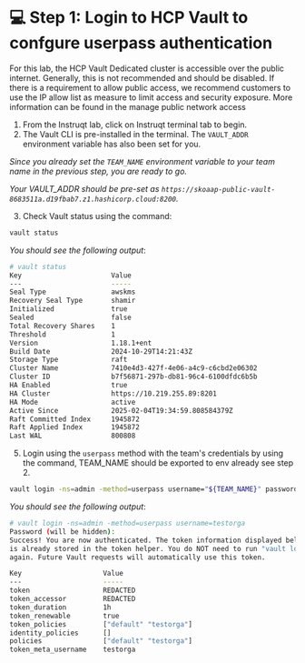 # 💻 Step 1: Login to HCP Vault to confgure userpass authentication

For this lab, the HCP Vault Dedicated cluster is accessible over the public internet. Generally, this is not recommended and should be disabled. 
If there is a requirement to allow public access, we recommend customers to use the IP allow list as measure to limit access and security exposure. 
More information can be found in the <Link href="https://developer.hashicorp.com/hcp/docs/vault/get-started/manage-public-access" target="_blank" rel="noopener noreferrer">manage public network access</Link>


1. From the Instruqt lab, click on Instruqt terminal tab to begin.
2. The Vault CLI is pre-installed in the terminal. The `VAULT_ADDR` environment variable has also been set for you. 

_Since you already set the `TEAM_NAME` environment variable to your team name in the previous step, you are ready
to go._

_Your VAULT_ADDR should be pre-set as 
```https://skoaap-public-vault-8683511a.d19fbab7.z1.hashicorp.cloud:8200```._

3. Check Vault status using the command:

```bash
vault status
```

_You should see the following output_:

```bash
# vault status
Key                      Value
---                      -----
Seal Type                awskms
Recovery Seal Type       shamir
Initialized              true
Sealed                   false
Total Recovery Shares    1
Threshold                1
Version                  1.18.1+ent
Build Date               2024-10-29T14:21:43Z
Storage Type             raft
Cluster Name             7410e4d3-427f-4e06-a4c9-c6cbd2e06302
Cluster ID               b7f56871-297b-db81-96c4-6100dfdc6b5b
HA Enabled               true
HA Cluster               https://10.219.255.89:8201
HA Mode                  active
Active Since             2025-02-04T19:34:59.808584379Z
Raft Committed Index     1945872
Raft Applied Index       1945872
Last WAL                 800808
```

5. Login using the `userpass` method with the team's credentials by using the command,
TEAM_NAME should be exported to env already see step 2.

```bash
vault login -ns=admin -method=userpass username="${TEAM_NAME}" password='{{ ansible_pass }}'
```

_You should see the following output_:

```bash
# vault login -ns=admin -method=userpass username=testorga
Password (will be hidden): 
Success! You are now authenticated. The token information displayed below
is already stored in the token helper. You do NOT need to run "vault login"
again. Future Vault requests will automatically use this token.

Key                    Value
---                    -----
token                  REDACTED
token_accessor         REDACTED
token_duration         1h
token_renewable        true
token_policies         ["default" "testorga"]
identity_policies      []
policies               ["default" "testorga"]
token_meta_username    testorga
```